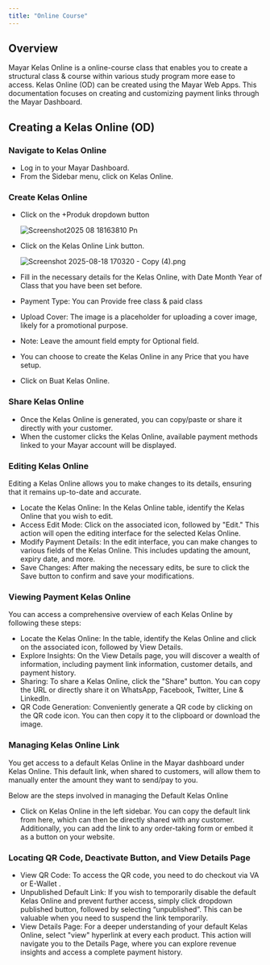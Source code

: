 ```yaml
---
title: "Online Course"
---
```


## Overview

Mayar Kelas Online is a online-course class that enables you to create a structural class & course within various study program more ease to access. Kelas Online (OD) can be created using the Mayar Web Apps. This documentation focuses on creating and customizing payment links through the Mayar Dashboard.

## Creating a Kelas Online (OD)

### Navigate to Kelas Online

- Log in to your Mayar Dashboard.
- From the Sidebar menu, click on Kelas Online.

### Create Kelas Online

- Click on the \+Produk dropdown button

  ![Screenshot2025 08 18163810 Pn](/images/Screenshot2025-08-18163810.png)
- Click on the Kelas Online Link button.

  ![Screenshot 2025-08-18 170320 - Copy (4).png](/images/Screenshot2025-08-18170320-Copy\(4\).png)
- Fill in the necessary details for the Kelas Online, with Date Month Year of Class that you have been set before.
- Payment Type: You can Provide free class & paid class
- Upload Cover: The image is a placeholder for uploading a cover image, likely for a promotional purpose.
- Note: Leave the amount field empty for Optional field.
- You can choose to create the Kelas Online in any Price that you have setup.
- Click on Buat Kelas Online.

### Share Kelas Online

- Once the Kelas Online is generated, you can copy/paste or share it directly with your customer.
- When the customer clicks the Kelas Online, available payment methods linked to your Mayar account will be displayed.

### Editing Kelas Online

Editing a Kelas Online allows you to make changes to its details, ensuring that it remains up-to-date and accurate.

- Locate the Kelas Online: In the Kelas Online table, identify the Kelas Online that you wish to edit.
- Access Edit Mode: Click on the associated icon, followed by "Edit." This action will open the editing interface for the selected Kelas Online.
- Modify Payment Details: In the edit interface, you can make changes to various fields of the Kelas Online. This includes updating the amount, expiry date, and more.
- Save Changes: After making the necessary edits, be sure to click the Save button to confirm and save your modifications.

### Viewing Payment Kelas Online

You can access a comprehensive overview of each Kelas Online by following these steps:

- Locate the Kelas Online: In the table, identify the Kelas Online and click on the associated icon, followed by View Details.
- Explore Insights: On the View Details page, you will discover a wealth of information, including payment link information, customer details, and payment history.
- Sharing: To share a Kelas Online, click the "Share" button. You can copy the URL or directly share it on WhatsApp, Facebook, Twitter, Line & LinkedIn.
- QR Code Generation: Conveniently generate a QR code by clicking on the QR code icon. You can then copy it to the clipboard or download the image.

### Managing Kelas Online Link

You get access to a default Kelas Online in the Mayar dashboard under Kelas Online. This default link, when shared to customers, will allow them to manually enter the amount they want to send/pay to you.

Below are the steps involved in managing the Default Kelas Online

- Click on Kelas Online in the left sidebar. You can copy the default link from here, which can then be directly shared with any customer. Additionally, you can add the link to any order-taking form or embed it as a button on your website.

### Locating QR Code, Deactivate Button, and View Details Page

- View QR Code: To access the QR code, you need to do checkout via VA or E-Wallet .
- Unpublished Default Link: If you wish to temporarily disable the default Kelas Online and prevent further access, simply click dropdown published button, followed by selecting “unpublished”. This can be valuable when you need to suspend the link temporarily.
- View Details Page: For a deeper understanding of your default Kelas Online, select "view" hyperlink at every each product. This action will navigate you to the Details Page, where you can explore revenue insights and access a complete payment history.